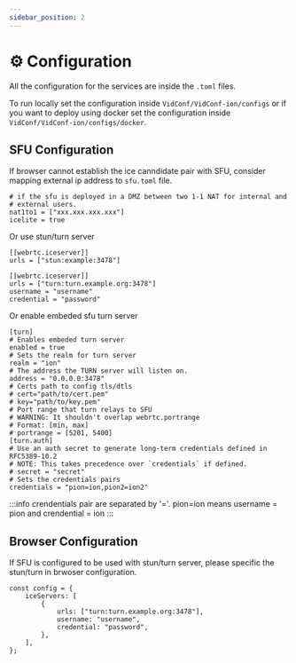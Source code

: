 ```yaml
---
sidebar_position: 2
---
```


# ⚙️ Configuration

All the configuration for the services are inside the `.toml` files.

To run locally set the configuration inside `VidConf/VidConf-ion/configs` or
if you want to deploy using docker set the configuration inside `VidConf/VidConf-ion/configs/docker`.

## SFU Configuration

If browser cannot establish the ice canndidate pair with SFU, consider mapping external ip address to `sfu.toml` file.

```
# if the sfu is deployed in a DMZ between two 1-1 NAT for internal and
# external users.
nat1to1 = ["xxx.xxx.xxx.xxx"]
icelite = true
```

Or use stun/turn server

```
[[webrtc.iceserver]]
urls = ["stun:example:3478"]

[[webrtc.iceserver]]
urls = ["turn:turn.example.org:3478"]
username = "username"
credential = "password"
```

Or enable embeded sfu turn server

```
[turn]
# Enables embeded turn server
enabled = true
# Sets the realm for turn server
realm = "ion"
# The address the TURN server will listen on.
address = "0.0.0.0:3478"
# Certs path to config tls/dtls
# cert="path/to/cert.pem"
# key="path/to/key.pem"
# Port range that turn relays to SFU
# WARNING: It shouldn't overlap webrtc.portrange
# Format: [min, max]
# portrange = [5201, 5400]
[turn.auth]
# Use an auth secret to generate long-term credentials defined in RFC5389-10.2
# NOTE: This takes precedence over `credentials` if defined.
# secret = "secret"
# Sets the credentials pairs
credentials = "pion=ion,pion2=ion2"
```

:::info
crendentials pair are separated by '='. pion=ion means username = pion and crendential = ion
:::

## Browser Configuration

If SFU is configured to be used with stun/turn server, please specific the stun/turn in brwoser configuration.

```tsx
const config = {
    iceServers: [
        {
            urls: ["turn:turn.example.org:3478"],
            username: "username",
            credential: "password",
        },
    ],
};
```
